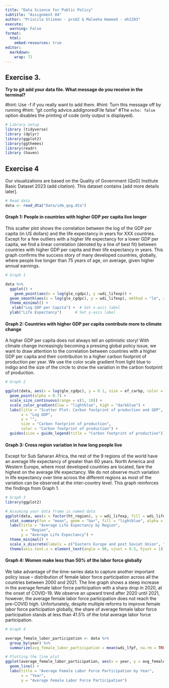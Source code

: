 ```yaml
---
title: "Data Science for Public Policy"
subtitle: "Assignment 04"
author: "Priscila Stisman - prs62 & Maleeha Hameed - mh2203"
execute: 
  warning: False
format: 
  html: 
    embed-resources: true
editor: 
  markdown: 
    wrap: 72
---
```


## **Exercise 3.** 

**Try to git add your data file. What message do you receive in the
terminal?**

#hint: Use -f if you really want to add them. #hint: Turn this message
off by running #hint: "git config advice.addIgnoredFile false" #The
`echo: false` option disables the printing of code (only output is
displayed).

```r
# Library setup
library (tidyverse)
library (dplyr)
library(ggplot2)
library(ggthemes)
library(readr)
library (haven)
```

## **Exercise 4** 

Our visualizations are based on the Quality of Government (QoG)
Institute Basic Dataset 2023 (add citation). This dataset contains \[add
more details later\].

```r
# Read data
data <- read_dta("Data/idm_qog.dta")

```

#### Graph 1: People in countries with higher GDP per capita live longer 

This scatter plot shows the correlation between the log of the GDP per
capita (in US dollars) and the life expectancy in years for XXX
countries. Except for a few outliers with a higher life expectancy for a
lower GDP per capita, we find a linear correlation (denoted by a line of
best fit) between countries with higher GDP per capita and their life
expectancy in years. This graph confirms the success story of many
developed countries, globally, where people live longer than 75 years of
age, on average, given higher annual earnings.

```r
# Graph 1

data %>%
  ggplot() +
    geom_point(aes(x = log(gle_cgdpc), y =wdi_lifexp)) + 
  geom_smooth(aes(x = log(gle_cgdpc), y = wdi_lifexp), method = "lm", se = FALSE, color = "red") +
  theme_minimal() +
   xlab("Log GDP per Capita") +  # Set x-axis label
  ylab("Life Expectancy")      # Set y-axis label
```

#### Graph 2: Countries with higher GDP per capita contribute more to climate change 

A higher GDP per capita does not always tell an optimistic story! With
climate change increasingly becoming a pressing global policy issue, we
want to draw attention to the correlation between countries with a
higher GDP per capita and their contribution to a higher carbon
footprint of production per year. We use the color scale gradient from
light blue to indigo and the size of the circle to show the variation in
the carbon footprint of production.

```r
# Graph 2

ggplot(data, aes(x = log(gle_cgdpc), y = 0.1, size = ef_carbp, color = ef_carbp), na.rm = TRUE) +
  geom_point(alpha = 0.7) +
  scale_size_continuous(range = c(1, 10)) +
  scale_color_gradient(low = "lightblue", high = "darkblue") +
  labs(title = "Scatter Plot: Carbon footprint of production and GDP",
       x = "Log GDP",
       y = "",
       size = "Carbon footprint of production",
       color = "Carbon footprint of production") +
  guides(size = guide_legend(title = "Carbon footprint of production"))


```

#### Graph 3: Cross region variation in how long people live 

Except for Sub Saharan Africa, the rest of the 9 regions of the world
have an average life expectancy of greater than 60 years. North America
and Western Europe, where most developed countries are located, fare the
highest on the average life expectancy. We do not observe much variation
in life expectancy over time across the different regions as most of the
variation can be observed at the inter-country level. This graph
reinforces the findings from Graph 1.

```r
# Graph 3
library(ggplot2)

# Assuming your data frame is named data
ggplot(data, aes(x = factor(ht_region), y = wdi_lifexp, fill = wdi_lifexp)) +
  stat_summary(fun = "mean", geom = "bar", fill = "lightblue", alpha = 0.7) +
  labs(title = "Average Life Expectancy by Region",
       x = "Region",
       y = "Average Life Expectancy") +
  theme_minimal() +
  scale_x_discrete(labels = c("Eastern Europe and post Soviet Union", "Latin America", "North Africa & the Middle East", "Sub-Saharan Africa", "Western Europe and North America", "East Asia", "South-East Asia", "South Asia", "The Pacific", "The Caribbean"))+
  theme(axis.text.x = element_text(angle = 90, vjust = 0.5, hjust = 1))

```

#### Graph 4: Women make less than 50% of the labor force globally 

We take advantage of the time-series data to capture another important
policy issue – distribution of female labor force participation across
all the countries between 2000 and 2021. The line graph shows a steep
increase in the average female labor force participation with a sharp
drop in 2020, at the onset of COVID-19. We observe an upward trend after
2020 until 2021, however, the average female labor force participation
does not reach the pre-COVID high. Unfortunately, despite multiple
reforms to improve female labor force participation globally, the share
of average female labor force participation stands at less than 41.5% of
the total average labor force participation.

```r
# Graph 4

average_female_labor_participation <- data %>%
  group_by(year) %>%
  summarize(avg_female_labor_participation = mean(wdi_lfpf, na.rm = TRUE))

# Plotting the line plot
ggplot(average_female_labor_participation, aes(x = year, y = avg_female_labor_participation)) +
  geom_line() +
  labs(title = "Average Female Labor Force Participation by Year",
       x = "Year",
       y = "Average Female Labor Force Participation")

```
